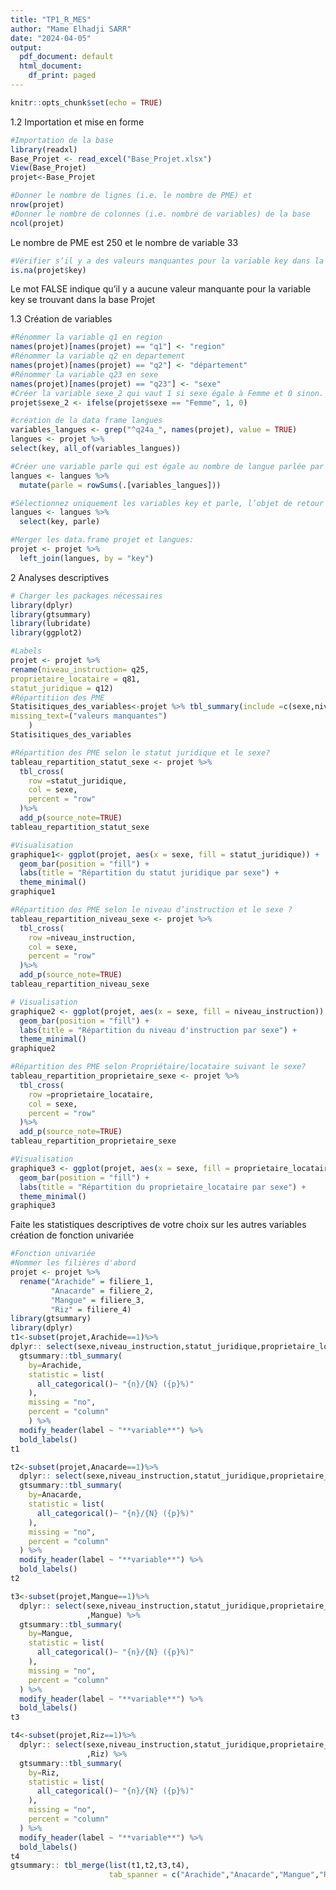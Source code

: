 ---
title: "TP1_R_MES"
author: "Mame Elhadji SARR"
date: "2024-04-05"
output:
  pdf_document: default
  html_document:
    df_print: paged
---

```{r setup, include=FALSE}
knitr::opts_chunk$set(echo = TRUE)
```

1.2 Importation et mise en forme 

```{r}
#Importation de la base 
library(readxl)
Base_Projet <- read_excel("Base_Projet.xlsx")
View(Base_Projet)
projet<-Base_Projet
```

```{r}
#Donner le nombre de lignes (i.e. le nombre de PME) et 
nrow(projet)
#Donner le nombre de colonnes (i.e. nombre de variables) de la base
ncol(projet)

```
Le nombre de PME est 250 et le nombre de variable 33

```{r}
#Vérifier s’il y a des valeurs manquantes pour la variable key dans la base projet
is.na(projet$key)
```
Le mot FALSE indique qu'il y a aucune valeur manquante pour la variable key se trouvant dans la base Projet

1.3	Création de variables 

```{r}
#Rénommer la variable q1 en region
names(projet)[names(projet) == "q1"] <- "region"
#Rénommer la variable q2 en departement
names(projet)[names(projet) == "q2"] <- "département"
#Rénommer la variable q23 en sexe
names(projet)[names(projet) == "q23"] <- "sexe"
#Créer la variable sexe_2 qui vaut 1 si sexe égale à Femme et 0 sinon.
projet$sexe_2 <- ifelse(projet$sexe == "Femme", 1, 0)

```

```{r}
#création de la data frame langues
variables_langues <- grep("^q24a_", names(projet), value = TRUE)
langues <- projet %>%
select(key, all_of(variables_langues))
```



```{r}
#Créer une variable parle qui est égale au nombre de langue parlée par le dirigeant de la PME.
langues <- langues %>%
  mutate(parle = rowSums(.[variables_langues]))
```


```{r}
#Sélectionnez uniquement les variables key et parle, l’objet de retour sera langues
langues <- langues %>%
  select(key, parle)
```


```{r}
#Merger les data.frame projet et langues:
projet <- projet %>%
  left_join(langues, by = "key")
```

2	Analyses descriptives 

```{r}
# Charger les packages nécessaires 
library(dplyr)
library(gtsummary)
library(lubridate)
library(ggplot2)

```

```{r}
#Labels
projet <- projet %>%
rename(niveau_instruction= q25,
proprietaire_locataire = q81,
statut_juridique = q12)
#Répartitiion des PME
Statisitiques_des_variables<-projet %>% tbl_summary(include =c(sexe,niveau_instruction,proprietaire_locataire,statut_juridique),
missing_text=("valeurs manquantes")
    )
Statisitiques_des_variables
```
```{r}
#Répartition des PME selon le statut juridique et le sexe?
tableau_repartition_statut_sexe <- projet %>%
  tbl_cross(
    row =statut_juridique,
    col = sexe,
    percent = "row"
  )%>%
  add_p(source_note=TRUE)
tableau_repartition_statut_sexe


```
```{r}
#Visualisation
graphique1<- ggplot(projet, aes(x = sexe, fill = statut_juridique)) +
  geom_bar(position = "fill") +
  labs(title = "Répartition du statut juridique par sexe") +
  theme_minimal()
graphique1
```


```{r}
#Répartition des PME selon le niveau d’instruction et le sexe ?
tableau_repartition_niveau_sexe <- projet %>%
  tbl_cross(
    row =niveau_instruction,
    col = sexe,
    percent = "row"
  )%>%
  add_p(source_note=TRUE)
tableau_repartition_niveau_sexe
```
```{r}
# Visualisation
graphique2 <- ggplot(projet, aes(x = sexe, fill = niveau_instruction)) +
  geom_bar(position = "fill") +
  labs(title = "Répartition du niveau d'instruction par sexe") +
  theme_minimal()
graphique2

```




```{r}
#Répartition des PME selon Propriétaire/locataire suivant le sexe?
tableau_repartition_proprietaire_sexe <- projet %>%
  tbl_cross(
    row =proprietaire_locataire,
    col = sexe,
    percent = "row"
  )%>%
  add_p(source_note=TRUE)
tableau_repartition_proprietaire_sexe
```


```{r}
#Visualisation
graphique3 <- ggplot(projet, aes(x = sexe, fill = proprietaire_locataire)) +
  geom_bar(position = "fill") +
  labs(title = "Répartition du proprietaire_locataire par sexe") +
  theme_minimal()
graphique3
```


Faite les statistiques descriptives de votre choix sur les autres variables
création de fonction univariée
```{r}
#Fonction univariée
#Nommer les filières d'abord
projet <- projet %>%
  rename("Arachide" = filiere_1,
         "Anacarde" = filiere_2,
         "Mangue" = filiere_3,
         "Riz" = filiere_4)
library(gtsummary)
library(dplyr)
t1<-subset(projet,Arachide==1)%>%
dplyr:: select(sexe,niveau_instruction,statut_juridique,proprietaire_locataire,Arachide) %>%
  gtsummary::tbl_summary(
    by=Arachide,
    statistic = list(
      all_categorical()~ "{n}/{N} ({p}%)"
    ),
    missing = "no",
    percent = "column"
    ) %>%
  modify_header(label ~ "**variable**") %>%
  bold_labels()
t1

t2<-subset(projet,Anacarde==1)%>%
  dplyr:: select(sexe,niveau_instruction,statut_juridique,proprietaire_locataire,Anacarde) %>%
  gtsummary::tbl_summary(
    by=Anacarde,
    statistic = list(
      all_categorical()~ "{n}/{N} ({p}%)"
    ),
    missing = "no",
    percent = "column"
  ) %>%
  modify_header(label ~ "**variable**") %>%
  bold_labels()
t2

t3<-subset(projet,Mangue==1)%>%
  dplyr:: select(sexe,niveau_instruction,statut_juridique,proprietaire_locataire
                 ,Mangue) %>%
  gtsummary::tbl_summary(
    by=Mangue,
    statistic = list(
      all_categorical()~ "{n}/{N} ({p}%)"
    ),
    missing = "no",
    percent = "column"
  ) %>%
  modify_header(label ~ "**variable**") %>%
  bold_labels()
t3

t4<-subset(projet,Riz==1)%>%
  dplyr:: select(sexe,niveau_instruction,statut_juridique,proprietaire_locataire
                 ,Riz) %>%
  gtsummary::tbl_summary(
    by=Riz,
    statistic = list(
      all_categorical()~ "{n}/{N} ({p}%)"
    ),
    missing = "no",
    percent = "column"
  ) %>%
  modify_header(label ~ "**variable**") %>%
  bold_labels()
t4
gtsummary:: tbl_merge(list(t1,t2,t3,t4),
                      tab_spanner = c("Arachide","Anacarde","Mangue","Riz"))
```





